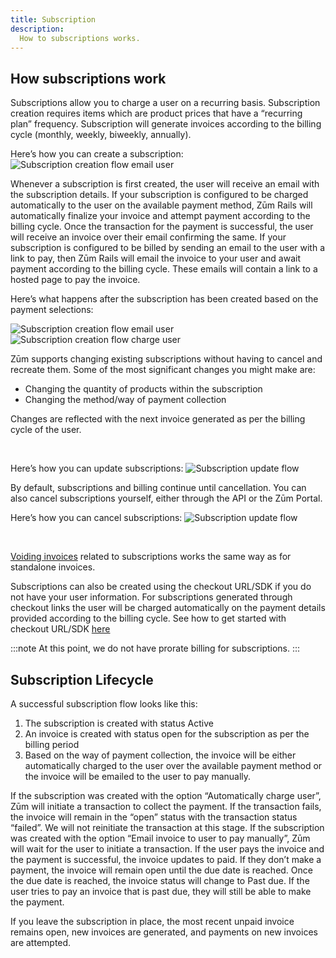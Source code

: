 ```yaml
---
title: Subscription
description:
  How to subscriptions works.
---
```


## How subscriptions work

Subscriptions allow you to charge a user on a recurring basis. 
Subscription creation requires items which are product prices that have a “recurring plan” frequency. Subscription will generate invoices according to the billing cycle (monthly, weekly, biweekly, annually).

Here’s how you can create a subscription:
![Subscription creation flow email user](/img/docs/diagrams/flows/flow21.png)

Whenever a subscription is first created, the user will receive an email with the subscription details.
If your subscription is configured to be charged automatically to the user on the available payment method, Zūm Rails will automatically finalize your invoice and attempt payment according to the billing cycle. 
Once the transaction for the payment is successful, the user will receive an invoice over their email confirming the same. 
If your subscription is configured to be billed by sending an email to the user with a link to pay, then Zūm Rails will email the invoice to your user and await payment according to the billing cycle. 
These emails will contain a link to a hosted page to pay the invoice. 

Here’s what happens after the subscription has been created based on the payment selections:

![Subscription creation flow email user](/img/docs/diagrams/flows/flow10.png)
![Subscription creation flow charge user](/img/docs/diagrams/flows/flow11.png)

Zūm supports changing existing subscriptions without having to cancel and recreate them. Some of the most significant changes you might make are:
- Changing the quantity of products within the subscription
- Changing the method/way of payment collection

Changes are reflected with the next invoice generated as per the billing cycle of the user. 

<ReactPlayer className='react-player'
          controls='true'
          width='100%'
          url='https://www.youtube.com/watch?v=iJ3ux7l5TZk' />


<br/>

Here’s how you can update subscriptions:
![Subscription update flow](/img/docs/diagrams/flows/flow8.png)

By default, subscriptions and billing continue until cancellation. You can also cancel subscriptions yourself, either through the API or the Zūm Portal. 

Here’s how you can cancel subscriptions:
![Subscription update flow](/img/docs/diagrams/flows/flow9.png)

<br/>
<ReactPlayer className='react-player'
          controls='true'
          width='100%'
          url='https://www.youtube.com/watch?v=mxVKZxkc1t4' />



[Voiding invoices](../invoice-and-subscription/invoice#void) related to subscriptions works the same way as for standalone invoices. 

Subscriptions can also be created using the checkout URL/SDK if you do not have your user information. For subscriptions generated through checkout links the user will be charged automatically on the payment details provided according to the billing cycle.
See how to get started with checkout URL/SDK [here](../ways-to-integrate/zum-connect)

:::note
At this point, we do not have prorate billing for subscriptions.
:::

## Subscription Lifecycle

A successful subscription flow looks like this:
1. The subscription is created with status Active
2. An invoice is created with status open for the subscription as per the billing period
3. Based on the way of payment collection, the invoice will be either automatically charged to the user over the available payment method or the invoice will be emailed to the user to pay manually.

If the subscription was created with the option “Automatically charge user”, Zūm will initiate a transaction to collect the payment. If the transaction fails, the invoice will remain in the “open” status with the transaction status “failed”. We will not reinitiate the transaction at this stage. 
If the subscription was created with the option “Email invoice to user to pay manually”, Zūm will wait for the user to initiate a transaction. If the user pays the invoice and the payment is successful, the invoice updates to paid. If they don’t make a payment, the invoice will remain open until the due date is reached. Once the due date is reached, the invoice status will change to Past due. If the user tries to pay an invoice that is past due, they will still be able to make the payment. 

If you leave the subscription in place, the most recent unpaid invoice remains open, new invoices are generated, and payments on new invoices are attempted. 
